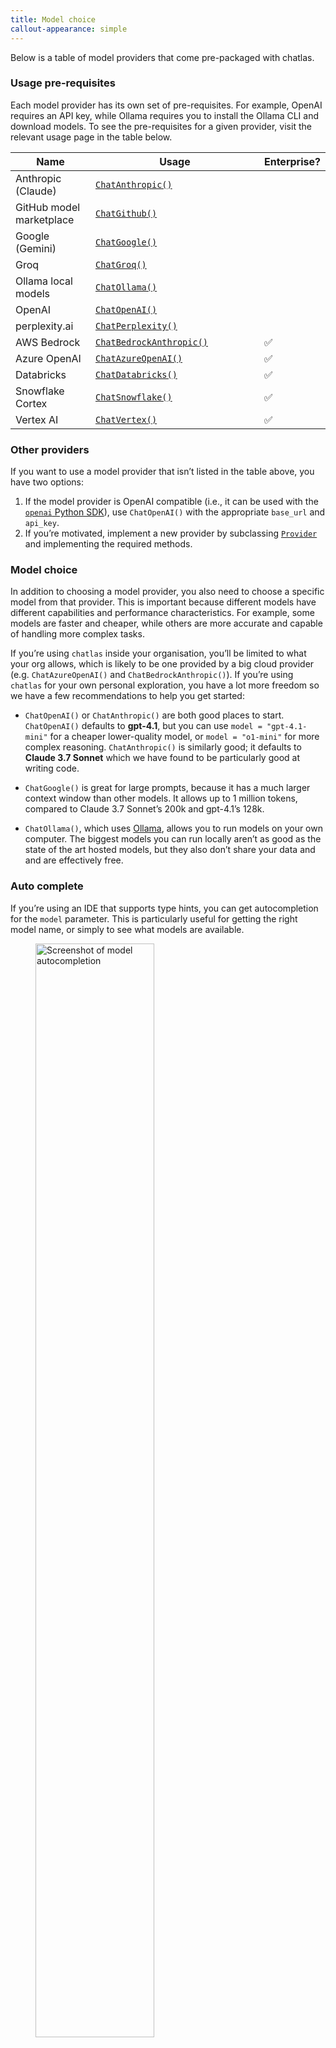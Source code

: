 ```yaml
---
title: Model choice
callout-appearance: simple
---
```


Below is a table of model providers that come pre-packaged with chatlas. 

::: callout-note
### Usage pre-requisites

Each model provider has its own set of pre-requisites. 
For example, OpenAI requires an API key, while Ollama requires you to install the Ollama CLI and download models.
To see the pre-requisites for a given provider, visit the relevant usage page in the table below.
:::


| Name                     | Usage                                                    | Enterprise? |
|--------------------------|----------------------------------------------------------|------------|
| Anthropic (Claude)       | [`ChatAnthropic()`](../reference/ChatAnthropic.qmd)     |    |
| GitHub model marketplace | [`ChatGithub()`](../reference/ChatGithub.qmd)           |    |
| Google (Gemini)          | [`ChatGoogle()`](../reference/ChatGoogle.qmd)           |    |
| Groq                     | [`ChatGroq()`](../reference/ChatGroq.qmd)               |    |
| Ollama local models      | [`ChatOllama()`](../reference/ChatOllama.qmd)           |    |
| OpenAI                   | [`ChatOpenAI()`](../reference/ChatOpenAI.qmd)           |    |
| perplexity.ai            | [`ChatPerplexity()`](../reference/ChatPerplexity.qmd)   |    |
| AWS Bedrock              | [`ChatBedrockAnthropic()`](../reference/ChatBedrockAnthropic.qmd) | ✅ |
| Azure OpenAI             | [`ChatAzureOpenAI()`](../reference/ChatAzureOpenAI.qmd) | ✅ |
| Databricks               | [`ChatDatabricks()`](../reference/ChatDatabricks.qmd)   | ✅ |
| Snowflake Cortex         | [`ChatSnowflake()`](../reference/ChatSnowflake.qmd)     | ✅ |
| Vertex AI                | [`ChatVertex()`](../reference/ChatVertex.qmd)           | ✅ |


::: callout-note

### Other providers

If you want to use a model provider that isn't listed in the table above, you have two options:

1. If the model provider is OpenAI compatible (i.e., it can be used with the [`openai` Python SDK](https://github.com/openai/openai-python?tab=readme-ov-file#configuring-the-http-client)), use `ChatOpenAI()` with the appropriate `base_url` and `api_key`.
2. If you're motivated, implement a new provider by subclassing [`Provider`](https://github.com/posit-dev/chatlas/blob/main/chatlas/_provider.py) and implementing the required methods.

:::

### Model choice

In addition to choosing a model provider, you also need to choose a specific model from that provider. This is important because different models have different capabilities and performance characteristics. For example, some models are faster and cheaper, while others are more accurate and capable of handling more complex tasks.

If you're using `chatlas` inside your organisation, you'll be limited to what your org allows, which is likely to be one provided by a big cloud provider (e.g. `ChatAzureOpenAI()` and `ChatBedrockAnthropic()`). If you're using `chatlas` for your own personal exploration, you have a lot more freedom so we have a few recommendations to help you get started:

- `ChatOpenAI()` or `ChatAnthropic()` are both good places to start. `ChatOpenAI()` defaults to **gpt-4.1**, but you can use `model = "gpt-4.1-mini"` for a cheaper lower-quality model, or `model = "o1-mini"` for more complex reasoning.  `ChatAnthropic()` is similarly good; it defaults to **Claude 3.7 Sonnet** which we have found to be particularly good at writing code.

- `ChatGoogle()` is great for large prompts, because it has a much larger context window than other models. It allows up to 1 million tokens, compared to Claude 3.7 Sonnet's 200k and gpt-4.1's 128k.

- `ChatOllama()`, which uses [Ollama](https://ollama.com), allows you to run models on your own computer. The biggest models you can run locally aren't as good as the state of the art hosted models, but they also don't share your data and and are effectively free.


### Auto complete

If you're using an IDE that supports type hints, you can get autocompletion for the `model` parameter. This is particularly useful for getting the right model name, or simply to see what models are available.

![Screenshot of model autocompletion](/images/model-type-hints.png){class="shadow rounded mb-3" width="67%" }


### Auto provider

[`ChatAuto()`](../reference/ChatAuto.qmd) is a special model provider that allows one to configure the model provider through environment variables. This is useful for having a single, simple, script that can run on any model provider, without having to change the code.